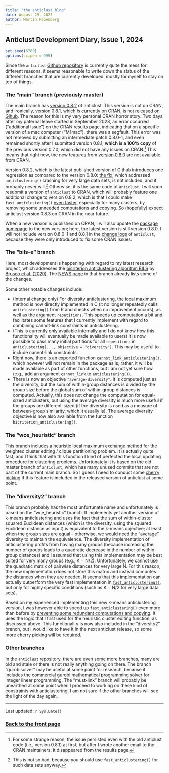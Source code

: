 ```yaml
---
title: "the anticlust blog"
date: August 29, 2023
author: Martin Papenberg
---
```


## Anticlust Development Diary, Issue 1, 2024

```r
set.seed(6789)
options(scipen = 999)
```

Since the `anticlust` [Github repository](https://github.com/m-Py/anticlust) is currently quite the mess for different reasons, it seems reasonable to write down the status of the different branches that are currently developed, mostly for myself to stay on top of things.

### The "main" branch (previously master)

The main branch has [version 0.8.2](https://github.com/m-Py/anticlust/releases/tag/v0.8.2) of anticlust. This version is not on CRAN, and ironically, version 0.8.1, which *is* [currently](https://cran.r-project.org/src/contrib/Archive/anticlust/) on CRAN, is not [released on Gihub](https://github.com/m-Py/anticlust/releases). The reason for this is my very personal CRAN horror story. Two days after my paternal leave started in September 2023, an error occurred ("additional issue") on the CRAN results page, indicating that on a specific version of a mac computer ("M1mac"), there was a segfault. This error was not removed by submitting an intermediate patch 0.8.0-1, and even remained shortly after I submitted version 0.8.1, **which is a 100% copy** of the previous version 0.7.0, which did not have any issues on CRAN.[^ohCRAN] This means that right now, the new features from [version 0.8.0](https://m-py.github.io/anticlust/news/index.html) are not available from CRAN. 

Version 0.8.2, which is the latest published version of Github introduces one regression as compared to the version 0.8.0: [the fix](https://github.com/m-Py/anticlust/issues/50), which addressed `anticlustering()` crashing for very large data sets, is not included, and it probably never will.[^notbad] Otherwise, it is the same code of `anticlust`. I will soon resubmit a version of `anticlust` to CRAN, which will probably feature one additional change to version 0.8.2, which is that I could make `fast_anticlustering()` [even faster](https://github.com/m-Py/anticlust/commit/c5cb24b28b99), especially for many clusters, by removing some unneeded computations and copying. So (hopefully) expect anticlust version 0.8.3 on CRAN in the near future.

[^ohCRAN]: For some strange reason, the issue persisted even with the old anticlust code (i.e., version 0.8.1) at first, but after I wrote another email to the CRAN maintainers, it disappeared from the results page. 

[^notbad]: This is not so bad, because you should use `fast_anticlustering()` for such data sets anyway.

When a new version is published on CRAN, I will also update the [package homepage](https://m-py.github.io/anticlust/index.html) to the new version; here, the latest version is still version 0.8.0. I will not include version 0.8.0-1 and 0.8.1 in the [change logs](https://m-py.github.io/anticlust/news/index.html) of `anticlust`, because they were only introduced to fix some CRAN issues. 

### The "bils-e" branch

Here, most development is happening with regard to my latest research project, which addresses the [bicriterion anticlustering algorithm BILS](https://m-py.github.io/anticlust/reference/bicriterion_anticlustering.html) by [Brusco et al. (2020)](https://doi.org/10.1111/bmsp.12186). The [NEWS page](https://github.com/m-Py/anticlust/blob/bils-e/NEWS.md) in that branch already lists some of the changes. 

Some other notable changes include: 

- (Internal change only) For diversity anticlustering, the local maximum method is now directly implemented in C (it no longer repeatedly calls `anticlustering()` from R and checks when no improvement occurs), as well as the argument `repetitions`. This speeds up computation a bit and facilitates some features that I currently implement with regard to combining cannot-link constraints in anticlustering. 
- (This is currently only available internally and I do not know how this functionality will eventually be made available to users) It is now possible to pass many initial partitions for all `repetitions` in `anticlustering(..., objective = "diversity")`. This may be useful to include cannot-link constraints. 
- Right now, there is an exported function [`cannot_link_anticlustering()`](https://github.com/m-Py/anticlust/blob/bils-e/R/cannot_link_anticlustering.R), which however will not remain in the package as is; rather, it will be made available as part of other functions, but I am not yet sure how (e.g., add an argument `cannot_link` to `anticlustering()`).
- There is now an objective `"average-diversity"`. It is computed just as the diversity, but the sum of within-group distances is divided by the group size before the global sum of within-group distances is computed. Actually, this does not change the computation for equal-sized anticlusters, but using the average diversity is much more useful if the groups are different-sized (if the diversity is used as a measure of between-group similarity, which it usually is). The average diversity objective is now also available from the function `bicriterion_anticlustering()`.

### The "wce_heuristic" branch

This branch includes a heuristic local maximum exchange method for the weighted cluster editing / clique partitioning problem. It is actually quite fast, and I think that with this function I kind of perfected the local updating procedure for clustering problems. Unfortunately it is based on the old master branch of `anticlust`, which has many unused commits that are not part of the current main branch. So I guess I need to conduct some [cherry picking](https://git-scm.com/docs/git-cherry-pick) if this feature is included in the released version of anticlust at some point. 

### The "diversity2" branch

This branch probably has the most unfortunate name and unfortunately is based on the "wce_heuristic" branch. It implements yet another version of k-means anticlustering and uses the fact that the sum of within-cluster squared Euclidean distances (which is the diversity, using the squared Euclidean distance as input) is equivalent to the k-means objective; at least when the group sizes are equal - otherwise, we would need the "average" diversity to maintain the equivalence. The diversity implementation of anticlustering profits from having many groups (because increasing the number of groups leads to a quadratic decrease in the number of within-group distances) and I assumed that using this implementation may be best suited for very many groups (e.g., K = N/2). Unfortunately, we cannot use the quadratic matrix of pairwise distances for very large N. For this reason, the new implementation does not store this matrix and instead computes the distances when they are needed. It seems that this implementation can actually outperform the very fast implementation in [`fast_anticlustering()`](2023-09-13.html), but only for highly specific conditions (such as K = N/2 for very large data sets). 

Based on my experienced implementing this new k-means anticlustering version, I was however able to speed up `fast_anticlustering()` even more than before by [preventing some redundant computations and copying](https://github.com/m-Py/anticlust/commit/c5cb24b28b995). It uses the logic that I first used for the heuristic cluster editing function, as discussed above. This functionality is now also included in the "diversity2" branch, but I would like to have it in the next anticlust release, so some more cherry picking will be required. 

### Other branches

In the `anticlust` repository, there are even some more branches, many are old and stale or there is not really anything going on there. The branch "gurobisolver" may be useful at some point for research, because it includes the commercial gurobi mathematical programming solver for integer linear programming. The "must-link" branch will probably be unearthed at some point when I proceed to working on these kind of constraints with anticlustering. I am not sure if the other branches will see the light of the day again.

---

Last updated: `r Sys.Date()`

### <a href="index.html">Back to the front page</a>

